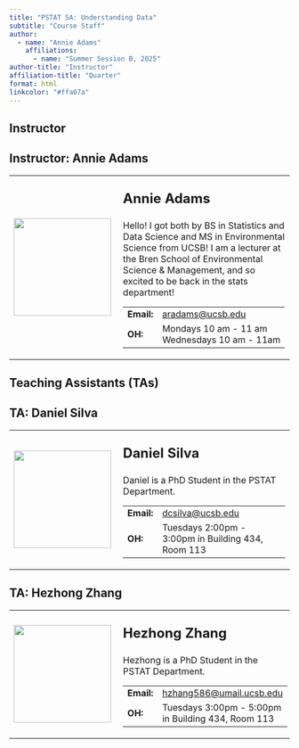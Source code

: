 ```yaml
---
title: "PSTAT 5A: Understanding Data"
subtitle: "Course Staff"
author:
  - name: "Annie Adams"
    affiliations:
      - name: "Summer Session B, 2025"
author-title: "Instructor"
affiliation-title: "Quarter"
format: html
linkcolor: "#ffa07a"
---
```


## Instructor

:::{.callout-note collapse="false"}
## Instructor: Annie Adams
<table>
  <tr>
    <td style = "padding-right: 10pt">
      <img src = "../Images/annie.png" width = 175>
    </td>
    <td>
      <p style = "font-size:24px"><b>Annie Adams</b></p>
      <p>
        Hello! I got both by BS in Statistics and Data Science and MS in Environmental Science from UCSB! I am a lecturer at the Bren School of Environmental Science & Management, and so excited to be back in the stats department! 
      </p>
      <table>
        <tr>
          <td><b>Email:</b></td>
          <td><a href = "mailto:aradams@ucsb.edu">aradams@ucsb.edu</a> </td>
        </tr>
        <tr>
          <td><b>OH:</b></td>
          <td>Mondays 10 am - 11 am <br /> Wednesdays 10 am - 11am </td>
        </tr>
      </table>
    </td>
  </tr>
</table>
:::

## Teaching Assistants (TAs)

<!-- TA 1 -->
:::{.callout-note collapse="false"}
## TA: Daniel Silva
<table>
  <tr>
    <td style = "padding-right: 10pt">
      <img src = "../Images/Profiles/placeholder.png" width = 175>
    </td>
    <td>
      <p style = "font-size:24px"><b>Daniel Silva</b></p>
      <p>
        Daniel is a PhD Student in the PSTAT Department.
      </p>
      <table>
        <tr>
          <td><b>Email:</b></td>
          <td><a href="mailto:dcsilva@ucsb.edu">dcsilva@ucsb.edu</a></td>
        </tr>
        <tr>
          <td><b>OH:</b></td>
          <td>Tuesdays 2:00pm - 3:00pm in Building 434, Room 113</td>
        </tr>
      </table>
    </td>
  </tr>
</table>
:::
<!-- TA 2 -->
:::{.callout-note collapse="false"}
## TA: Hezhong Zhang
<table>
  <tr>
    <td style = "padding-right: 10pt">
      <img src = "../Images/Profiles/placeholder.png" width = 175>
    </td>
    <td>
      <p style = "font-size:24px"><b>Hezhong Zhang</b></p>
      <p>
        Hezhong is a PhD Student in the PSTAT Department.
      </p>
      <table>
        <tr>
          <td><b>Email:</b></td>
          <td><a href="mailto:hzhang586@umail.ucsb.edu">hzhang586@umail.ucsb.edu</a></td>
        </tr>
        <tr>
          <td><b>OH:</b></td>
          <td>Tuesdays 3:00pm - 5:00pm in Building 434, Room 113</td>
        </tr>
      </table>
    </td>
  </tr>
</table>
:::
